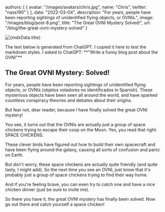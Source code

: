 
  authors: [
    {
      avatar: "/images/avatars/chris.jpg",
      name: "Chris",
      twitter: "nass190"
    }
  ],
  date: "2022-03-04",
  description: "For years, people have been reporting sightings of unidentified flying objects, or OVNIs.",
  image: "/images/blog/post-8.png",
  title: "The Great OVNI Mystery Solved!",
  url: "/blog/the-great-ovni-mystery-solved"
}


<PostHeader post={mdxData} />

<img
  src={mdxData.image}
  alt={mdxData.title}
  width={720}
  height={720}
  className="rounded-md border bg-slate-800 transition-colors"
  priority="true"
/>

<Callout>
  The text below is generated from ChatGPT. I copied it here to test the
  markdown styles. I asked to ChatGPT: **"Write a funny blog post about the
  OVNI"**
</Callout>

## The Great OVNI Mystery: Solved!

For years, people have been reporting sightings of unidentified flying objects, or OVNIs (objetos voladores no identificados in Spanish). These mysterious objects have been seen all around the world, and have sparked countless conspiracy theories and debates about their origins.

But fear not, dear reader, because I have finally solved the great OVNI mystery!

You see, it turns out that the OVNIs are actually just a group of space chickens trying to escape their coop on the Moon. Yes, you read that right: SPACE CHICKENS.

These clever birds have figured out how to build their own spacecraft and have been flying around the galaxy, causing all sorts of confusion and panic on Earth.

But don't worry, these space chickens are actually quite friendly (and quite tasty, I might add). So the next time you see an OVNI, just know that it's probably just a group of space chickens trying to find their way home.

And if you're feeling brave, you can even try to catch one and have a nice chicken dinner (just be sure to invite me).

So there you have it, the great OVNI mystery has finally been solved. Now go out there and catch yourself a space chicken!
